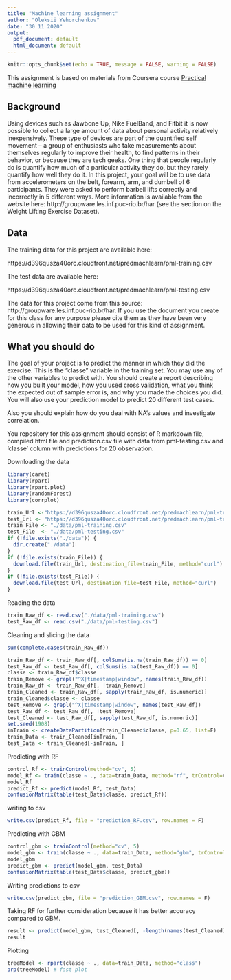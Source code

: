 ```yaml
---
title: "Machine learning assignment"
author: "Oleksii Yehorchenkov"
date: "30 11 2020"
output:
  pdf_document: default
  html_document: default
---
```


```r
knitr::opts_chunk$set(echo = TRUE, message = FALSE, warning = FALSE)
```

This assignment is based on materials from Coursera course [Practical machine learning](https://www.coursera.org/learn/practical-machine-learning/home/welcome)

## Background

Using devices such as Jawbone Up, Nike FuelBand, and Fitbit it is now possible to collect a large amount of data about personal activity relatively inexpensively. These type of devices are part of the quantified self movement – a group of enthusiasts who take measurements about themselves regularly to improve their health, to find patterns in their behavior, or because they are tech geeks. One thing that people regularly do is quantify how much of a particular activity they do, but they rarely quantify how well they do it. In this project, your goal will be to use data from accelerometers on the belt, forearm, arm, and dumbell of 6 participants. They were asked to perform barbell lifts correctly and incorrectly in 5 different ways. More information is available from the website here: http://groupware.les.inf.puc-rio.br/har (see the section on the Weight Lifting Exercise Dataset). 

## Data

The training data for this project are available here: 

https://d396qusza40orc.cloudfront.net/predmachlearn/pml-training.csv

The test data are available here:

https://d396qusza40orc.cloudfront.net/predmachlearn/pml-testing.csv

The data for this project come from this source: http://groupware.les.inf.puc-rio.br/har. If you use the document you create for this class for any purpose please cite them as they have been very generous in allowing their data to be used for this kind of assignment. 

## What you should do

The goal of your project is to predict the manner in which they did the exercise. This is the "classe" variable in the training set. You may use any of the other variables to predict with. You should create a report describing how you built your model, how you used cross validation, what you think the expected out of sample error is, and why you made the choices you did. You will also use your prediction model to predict 20 different test cases.

Also you should explain how do you deal with NA's values and investigate correlation.

You repository for this assignment should consist of R markdown file, compiled html file and prediction.csv file with data from pml-testing.csv and 'classe' column with predictions for 20 observation.

Downloading the data
```R
library(caret)
library(rpart)
library(rpart.plot)
library(randomForest)
library(corrplot)

train_Url <-"https://d396qusza40orc.cloudfront.net/predmachlearn/pml-training.csv"
test_Url <- "https://d396qusza40orc.cloudfront.net/predmachlearn/pml-testing.csv"
train_File <- "./data/pml-training.csv"
test_File  <- "./data/pml-testing.csv"
if (!file.exists("./data")) {
  dir.create("./data")
}
if (!file.exists(train_File)) {
  download.file(train_Url, destination_file=train_File, method="curl")
}
if (!file.exists(test_File)) {
  download.file(test_Url, destination_file=test_File, method="curl")
}

```
Reading the data

```R
train_Raw_df <- read.csv("./data/pml-training.csv")
test_Raw_df <- read.csv("./data/pml-testing.csv")

```
Cleaning and slicing the data
```R
sum(complete.cases(train_Raw_df))

train_Raw_df <- train_Raw_df[, colSums(is.na(train_Raw_df)) == 0] 
test_Raw_df <- test_Raw_df[, colSums(is.na(test_Raw_df)) == 0] 
classe <- train_Raw_df$classe
train_Remove <- grepl("^X|timestamp|window", names(train_Raw_df))
train_Raw_df <- train_Raw_df[, !train_Remove]
train_Cleaned <- train_Raw_df[, sapply(train_Raw_df, is.numeric)]
train_Cleaned$classe <- classe
test_Remove <- grepl("^X|timestamp|window", names(test_Raw_df))
test_Raw_df <- test_Raw_df[, !test_Remove]
test_Cleaned <- test_Raw_df[, sapply(test_Raw_df, is.numeric)]
set.seed(1908)
inTrain <- createDataPartition(train_Cleaned$classe, p=0.65, list=F)
train_Data <- train_Cleaned[inTrain, ]
test_Data <- train_Cleaned[-inTrain, ]
```

Predicting with RF
```R

control_Rf <- trainControl(method="cv", 5)
model_Rf <- train(classe ~ ., data=train_Data, method="rf", trControl=control_Rf, ntree=245)
model_Rf
predict_Rf <- predict(model_Rf, test_Data)
confusionMatrix(table(test_Data$classe, predict_Rf))
```

writing to csv

```R
write.csv(predict_Rf, file = "prediction_RF.csv", row.names = F)
```

Predicting with GBM
```R

control_gbm <- trainControl(method="cv", 5)
model_gbm <- train(classe ~ ., data=train_Data, method="gbm", trControl=control_gbm, verbose = FALSE)
model_gbm
predict_gbm <- predict(model_gbm, test_Data)
confusionMatrix(table(test_Data$classe, predict_gbm))
```
Writing predictions to csv
```R
write.csv(predict_gbm, file = "prediction_GBM.csv", row.names = F)
```

Taking RF for further consideration because it has better accuracy compared to GBM.

```R
result <- predict(model_gbm, test_Cleaned[, -length(names(test_Cleaned))])
result
```

Plotting

```R
treeModel <- rpart(classe ~ ., data=train_Data, method="class")
prp(treeModel) # fast plot

```